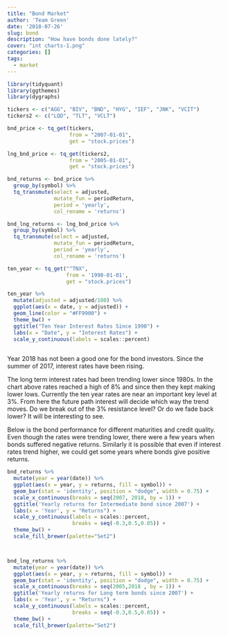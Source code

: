 ```yaml
---
title: "Bond Market"
author: 'Team Green'
date: '2018-07-26'
slug: bond
description: "How have bonds done lately?"
cover: "int charts-1.png"
categories: []
tags:
  - market
---
```


```r

library(tidyquant)
library(ggthemes)
library(dygraphs)

```



```r

tickers <- c("AGG", "BIV", "BND", "HYG", "IEF", "JNK", "VCIT")
tickers2 <- c("LQD", "TLT", "VCLT")

bnd_price <- tq_get(tickers,
                    from = "2007-01-01",
                    get = "stock.prices")

lng_bnd_price <- tq_get(tickers2,
                    from = "2005-01-01",
                    get = "stock.prices")

bnd_returns <- bnd_price %>%
  group_by(symbol) %>%
  tq_transmute(select = adjusted,
               mutate_fun = periodReturn,
               period = 'yearly',
               col_rename = 'returns')

bnd_lng_returns <- lng_bnd_price %>%
  group_by(symbol) %>%
  tq_transmute(select = adjusted,
               mutate_fun = periodReturn,
               period = 'yearly',
               col_rename = 'returns')

ten_year <- tq_get("^TNX",
                   from = '1990-01-01',
                   get = "stock.prices")


```


```r

ten_year %>%
  mutate(adjusted = adjusted/100) %>%
  ggplot(aes(x = date, y = adjusted)) +
  geom_line(color = "#FF9900") +
  theme_bw() +
  ggtitle("Ten Year Interest Rates Since 1990") +
  labs(x = "Date", y = "Interest Rates") +
  scale_y_continuous(labels = scales::percent)
  

```



Year 2018 has not been a good one for the bond investors. Since the summer of 2017, interest rates have been rising. 

The long term interest rates had been trending lower since 1980s. In the chart above rates reached a high of 8% and since then they kept making lower lows. Currently the ten year rates are near an important key level at 3%. From here the future path interest will decide which way the trend moves. Do we break out of the 3% resistance level? Or do we fade back lower? It will be interesting to see.

Below is the bond performance for different maturities and credit quality. Even though the rates were trending lower, there were a few years when bonds suffered negative returns. Similarly it is possible that even if interest rates trend higher, we could get some years where bonds give positive returns.



```r

bnd_returns %>%
  mutate(year = year(date)) %>%
  ggplot(aes(x = year, y = returns, fill = symbol)) +
  geom_bar(stat = 'identity', position = "dodge", width = 0.75) +
  scale_x_continuous(breaks = seq(2007, 2018, by = 1)) +
  ggtitle('Yearly returns for Intermediate bond since 2007') +
  labs(x = 'Year', y = "Returns") +
  scale_y_continuous(labels = scales::percent,
                     breaks = seq(-0.3,0.5,0.05)) +
  theme_bw() +
  scale_fill_brewer(palette="Set2")




```




```r

bnd_lng_returns %>%
  mutate(year = year(date)) %>%
  ggplot(aes(x = year, y = returns, fill = symbol)) +
  geom_bar(stat = 'identity', position = "dodge", width = 0.75) +
  scale_x_continuous(breaks = seq(2005,2018 , by = 1)) +
  ggtitle('Yearly returns for Long term bonds since 2007') +
  labs(x = 'Year', y = "Returns") +
  scale_y_continuous(labels = scales::percent,
                     breaks = seq(-0.3,0.5,0.05)) +
  theme_bw() +
  scale_fill_brewer(palette="Set2")


```

